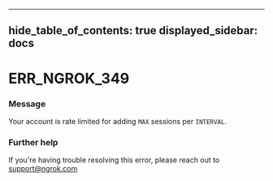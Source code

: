 

---
hide_table_of_contents: true
displayed_sidebar: docs
---


# ERR_NGROK_349

### Message
Your account is rate limited for adding `MAX` sessions per `INTERVAL`.

<ErrorDetails />



### Further help
If you're having trouble resolving this error, please reach out to [support@ngrok.com](mailto:support@ngrok.com?subject=Help%20with%20ERR_NGROK_349)

